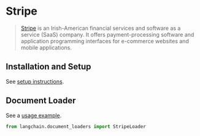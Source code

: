 # Stripe

>[Stripe](https://stripe.com/en-ca) is an Irish-American financial services and software as a service (SaaS) company. It offers payment-processing software and application programming interfaces for e-commerce websites and mobile applications.


## Installation and Setup

See [setup instructions](/docs/integrations/document_loaders/stripe.html).

## Document Loader

See a [usage example](/docs/integrations/document_loaders/stripe).

```python
from langchain.document_loaders import StripeLoader
```
